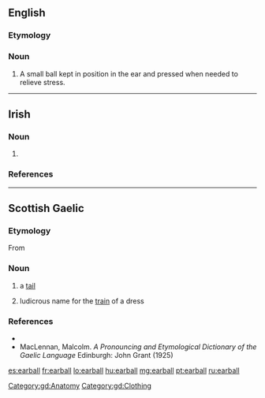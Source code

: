 ==English==

===Etymology===
{{compound|en|ear|ball}}

===Noun===
{{en-noun}}

# {{lb|en|acupuncture}} A small ball kept in position in the ear and pressed when needed to relieve stress.

----

==Irish==

===Noun===
{{ga-noun|m|earbaill|earbaill}}

# {{alternative form of|eireaball|lang=ga}}

===References===
{{R:Dinneen}}

----

==Scottish Gaelic==

===Etymology===
From {{inh|gd|sga|erball}}

===Noun===
{{gd-noun|g=m|gen=earbaill|pl=earbaill}}

# a [[tail]]
#: {{ux|gd|'''earball''' an each|inline=1|t=paddock-pipe, horse-tail}}
#: {{ux|gd|bun an '''earbaill'''|inline=1|t=the rump}}
#: {{ux|gd|'''earball''' sguabach|inline=1|t=a bushy tail}}
# ludicrous name for the [[train]] of a dress

===References===
* {{R:Dwelly}}
* MacLennan, Malcolm. ''A Pronouncing and Etymological Dictionary of the Gaelic Language'' Edinburgh: John Grant (1925)

[[Category:gd:Anatomy]]
[[Category:gd:Clothing]]

[[es:earball]]
[[fr:earball]]
[[lo:earball]]
[[hu:earball]]
[[mg:earball]]
[[pt:earball]]
[[ru:earball]]